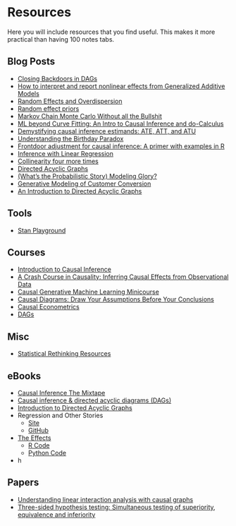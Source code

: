 # Resources

Here you will include resources that you find useful. This makes it more practical than having 100 notes tabs.

## Blog Posts

- [Closing Backdoors in DAGs](https://www.andrewheiss.com/blog/2020/02/25/closing-backdoors-dags/)
- [How to interpret and report nonlinear effects from Generalized Additive Models](https://ecogambler.netlify.app/blog/interpreting-gams/)
- [Random Effects and Overdispersion](https://jofrhwld.github.io/blog/posts/2024/11/2024-11-20_poisson-ranef/)
- [Random effect priors](https://jofrhwld.github.io/blog/posts/2024/11/2024-11-19_logit-priors-again/)
- [Markov Chain Monte Carlo Without all the Bullshit](https://www.jeremykun.com/2015/04/06/markov-chain-monte-carlo-without-all-the-bullshit/)
- [ML beyond Curve Fitting: An Intro to Causal Inference and do-Calculus](https://www.inference.vc/untitled/)
- [Demystifying causal inference estimands: ATE, ATT, and ATU](https://www.andrewheiss.com/blog/2024/03/21/demystifying-ate-att-atu/)
- [Understanding the Birthday Paradox](https://betterexplained.com/articles/understanding-the-birthday-paradox/)
- [Frontdoor adjustment for causal inference: A primer with examples in R](https://arelbundock.com/posts/frontdoor/index.html)
- [Inference with Linear Regression](https://alejandroschuler.github.io/mci/7ae35a9031aa4b32b9e82cea3c32a96c.html)
- [Collinearity four more times](https://notstatschat.rbind.io/2024/11/21/collinearity-again/)
- [Directed Acyclic Graphs](https://arelbundock.com/posts/acmq_en_06_dag/index.html)
- [(What's the Probabilistic Story) Modeling Glory?](https://betanalpha.github.io/assets/case_studies/generative_modeling.html)
- [Generative Modeling of Customer Conversion](https://betanalpha.github.io/assets/chapters_html/customer_conversion.html)
- [An Introduction to Directed Acyclic Graphs](https://cran.r-project.org/web/packages/ggdag/vignettes/intro-to-dags.html)

## Tools

- [Stan Playground](https://stan-playground.flatironinstitute.org/)

## Courses

- [Introduction to Causal Inference](https://www.bradyneal.com/causal-inference-course)
- [A Crash Course in Causality: Inferring Causal Effects from Observational Data](https://www.coursera.org/learn/crash-course-in-causality)
- [Causal Generative Machine Learning Minicourse](https://altdeep.ai/p/causal-ml-minicourse)
- [Causal Diagrams: Draw Your Assumptions Before Your Conclusions](https://www.harvardonline.harvard.edu/course/causal-diagrams-draw-your-assumptions-your-conclusions)
- [Causal Econometrics](https://donskerclass.github.io/CausalEconometrics.html)
- [DAGs](https://evalf20.classes.andrewheiss.com/example/dags/)

## Misc

- [Statistical Rethinking Resources](https://xcelab.net/rm/)

## eBooks

- [Causal Inference The Mixtape](https://mixtape.scunning.com/)
- [Causal inference & directed acyclic diagrams (DAGs)](https://bookdown.org/jbrophy115/bookdown-clinepi/causal.html)
- [Introduction to Directed Acyclic Graphs](https://www.r4epi.com/introduction-to-directed-acyclic-graphs)
- Regression and Other Stories
  - [Site](https://avehtari.github.io/ROS-Examples/examples.html)
  - [GitHub](https://github.com/avehtari/ROS-Examples)
- [The Effects](https://github.com/NickCH-K/causalbook)
  - [R Code](https://cran.r-project.org/web/packages/causaldata/index.html)
  - [Python Code](https://pypi.org/project/causaldata/)
- h

## Papers

- [Understanding linear interaction analysis with causal graphs](https://bpspsychub.onlinelibrary.wiley.com/doi/10.1111/bmsp.12369)
- [Three-sided hypothesis testing: Simultaneous testing of superiority, equivalence and inferiority](https://onlinelibrary.wiley.com/doi/abs/10.1002/sim.4002)

